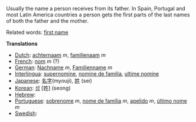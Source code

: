 Usually the name a person receives from its father. In Spain, Portugal and most Latin America countries a person gets the first parts of the last names of both the father and the mother.

Related words: [[first name]]

'''Translations'''
*[[Dutch]]: [[achternaam]] ''m'', [[familienaam]] ''m''
*[[French]]: [[nom]] ''m'' (?)
*[[German]]: [[Nachname]] ''m'', [[Familienname]] ''m''
*[[Interlingua]]: [[supernomine]], [[nomine de familia]], [[ultime nomine]]
*[[Japanese]]: [[名字]](myouji), [[姓]] (sei) 
*[[Korean]]: [[성]] [姓] (seong)
*[[Hebrew]]: [[]]
*[[Portuguese]]: [[sobrenome]] ''m'', [[nome de família]] ''m'', [[apelido]] ''m'', [[último nome]] ''m''
*[[Swedish]]: [[]]